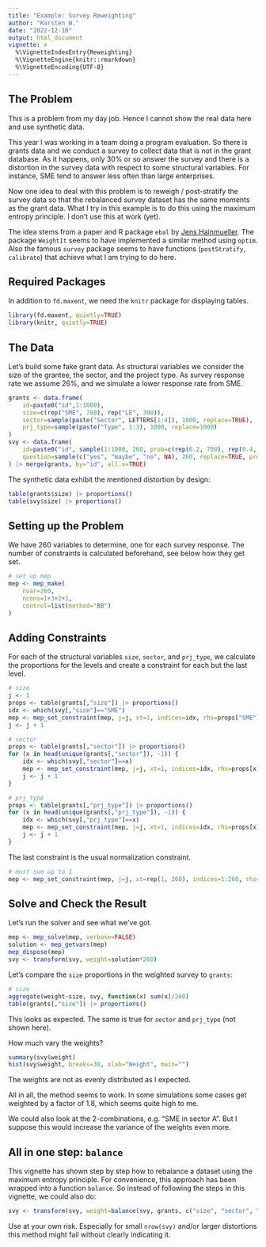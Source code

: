 ```yaml
---
title: "Example: Survey Reweighting"
author: "Karsten W."
date: "2022-12-10"
output: html_document
vignette: >
  %\VignetteIndexEntry{Reweighting}
  %\VignetteEngine{knitr::rmarkdown}
  %\VignetteEncoding{UTF-8}
---
```


## The Problem

This is a problem from my day job. Hence I cannot show the real data here and use synthetic data.

This year I was working in a team doing a program evaluation. So there is grants data and we conduct a survey to collect data that is not in the grant database. As it happens, only 30% or so answer the survey and there is a distortion in the survey data with respect to some structural variables. For instance, SME tend to answer less often than large enterprises.

Now one idea to deal with this problem is to reweigh / post-stratify the survey data so that the rebalanced survey dataset has the same moments as the grant data. What I try in this example is to do this using the maximum entropy principle. I don't use this at work (yet).

The idea stems from a paper and R package `ebal` by [Jens Hainmueller](https://doi.org/10.1093/pan/mpr025). The package `WeightIt` seems to have implemented a similar method using `optim`. Also the famous `survey` package seems to have functions (`postStratify`, `calibrate`) that achieve what I am trying to do here.

## Required Packages

In addition to `fd.maxent`, we need the `knitr` package for displaying tables.

```r
library(fd.maxent, quietly=TRUE)
library(knitr, quietly=TRUE)
```

## The Data

Let's build some fake grant data. As structural variables we consider the size of the
grantee, the sector, and the project type. As survey response rate we assume 26%, and we
simulate a lower response rate from SME.

```r
grants <- data.frame(
	id=paste0("id",1:1000),
	size=c(rep("SME", 700), rep("LE", 300)),
	sector=sample(paste("Sector", LETTERS[1:4]), 1000, replace=TRUE),
	prj_type=sample(paste("Type", 1:3), 1000, replace=1000)
)
svy <- data.frame(
	id=paste0("id", sample(1:1000, 260, prob=c(rep(0.2, 700), rep(0.4, 300)))),
	question=sample(c("yes", "maybe", "no", NA), 260, replace=TRUE, prob=c(0.3, 0.3, 0.3, 0.1))
) |> merge(grants, by="id", all.x=TRUE)
```

The synthetic data exhibit the mentioned distortion by design:

```r
table(grants$size) |> proportions()
table(svy$size) |> proportions()
```

## Setting up the Problem

We have 260 variables to determine, one for each survey response. The number of constraints is calculated beforehand, see below how they get set.

```r
# set up mep
mep <- mep_make(
	nvar=260, 
	ncons=1+3+2+1, 
	control=list(method="BB")
)
```

## Adding Constraints

For each of the structural variables `size`, `sector`, and `prj_type`, we calculate the
proportions for the levels and create a constraint for each but the last level.

```r
# size
j <- 1
props <- table(grants[,"size"]) |> proportions()
idx <- which(svy[,"size"]=="SME")
mep <- mep_set_constraint(mep, j=j, xt=1, indices=idx, rhs=props["SME"])
j <- j + 1

# sector
props <- table(grants[,"sector"]) |> proportions()
for (x in head(unique(grants[,"sector"]), -1)) {
	idx <- which(svy[,"sector"]==x)
	mep <- mep_set_constraint(mep, j=j, xt=1, indices=idx, rhs=props[x])
	j <- j + 1
}

# prj_type
props <- table(grants[,"prj_type"]) |> proportions()
for (x in head(unique(grants[,"prj_type"]), -1)) {
	idx <- which(svy[,"prj_type"]==x)
	mep <- mep_set_constraint(mep, j=j, xt=1, indices=idx, rhs=props[x])
	j <- j + 1
}
```

The last constraint is the usual normalization constraint. 

```r
# must sum up to 1
mep <- mep_set_constraint(mep, j=j, xt=rep(1, 260), indices=1:260, rhs=1)
```

## Solve and Check the Result

Let's run the solver and see what we've got.

```r
mep <- mep_solve(mep, verbose=FALSE)
solution <- mep_getvars(mep)
mep_dispose(mep)
svy <- transform(svy, weight=solution*260)
```

Let's compare the `size` proportions in the weighted survey to `grants`:

```r
# size
aggregate(weight~size, svy, function(x) sum(x)/260)
table(grants[,"size"]) |> proportions()
```

This looks as expected. The same is true for `sector` and `prj_type` (not shown here). 

How much vary the weights? 

```r
summary(svy$weight)
hist(svy$weight, breaks=30, xlab="Weight", main="")
```

The weights are not as evenly distributed as I expected.

All in all, the method seems to work. In some simulations some cases get weighted by a factor of 1.8, which seems quite high to me. 

We could also look at the 2-combinations, e.g. "SME in sector A". But I suppose this would increase the variance of the weights even more. 

## All in one step: `balance`

This vignette has shown step by step how to rebalance a dataset using the maximum entropy principle. For convenience, this approach has been wrapped into a function `balance`. So instead of following the steps in this vignette, we could also do:

```r
svy <- transform(svy, weight=balance(svy, grants, c("size", "sector", "prj_type")))
```

Use at your own risk. Especially for small `nrow(svy)` and/or larger distortions this method might fail without clearly indicating it.
